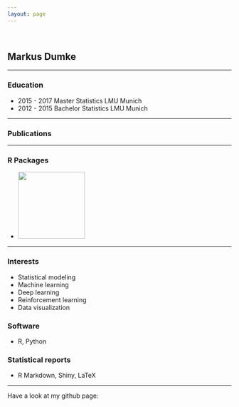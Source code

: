 ```yaml
---
layout: page
---
```

<br>

## Markus Dumke

---

### Education

- 2015 - 2017 Master Statistics LMU Munich
- 2012 - 2015 Bachelor Statistics LMU Munich

---

### Publications

---

### R Packages

- <a href="https://markdumke.github.io/reinforcelearn">
<img src="assets/img/reinforcelearn.png" style="width: 150px;"/>
</a> <a href="https://github.com/markdumke/reinforcelearn" style="padding-left:10px;"><span class="fa fa-github fa-lg"></span></a>

---

### Interests

- Statistical modeling
- Machine learning
- Deep learning
- Reinforcement learning
- Data visualization 

### Software

- R, Python

### Statistical reports

- R Markdown, Shiny, LaTeX

---

Have a look at my github page: <a href="https://github.com/markdumke" style="padding-left:10px;"><span class="fa fa-github fa-lg"></span></a>
